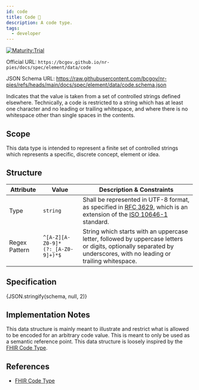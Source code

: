 ```yaml
---
id: code
title: Code 🔬
description: A code type.
tags:
  - developer
---
```




[![Maturity:Trial](https://img.shields.io/badge/Maturity-Trial-green)](/docs/spec#maturity)

Official URL: `https://bcgov.github.io/nr-pies/docs/spec/element/data/code`

JSON Schema URL: https://raw.githubusercontent.com/bcgov/nr-pies/refs/heads/main/docs/spec/element/data/code.schema.json

Indicates that the value is taken from a set of controlled strings defined elsewhere. Technically, a code is restricted
to a string which has at least one character and no leading or trailing whitespace, and where there is no whitespace
other than single spaces in the contents.

## Scope

This data type is intended to represent a finite set of controlled strings which represents a specific, discrete
concept, element or idea.

## Structure

| Attribute     | Value                             | Description & Constraints                                                                                                                                                                                      |
| ------------- | --------------------------------- | -------------------------------------------------------------------------------------------------------------------------------------------------------------------------------------------------------------- |
| Type          | `string`                          | Shall be represented in UTF-8 format, as specified in [RFC 3629](https://datatracker.ietf.org/doc/html/rfc3629), which is an extension of the [ISO 10646-1](https://www.iso.org/standard/76835.html) standard. |
| Regex Pattern | `^[A-Z][A-Z0-9]*(?:_[A-Z0-9]+)*$` | String which starts with an uppercase letter, followed by uppercase letters or digits, optionally separated by underscores, with no leading or trailing whitespace.                                            |

## Specification

<Tabs queryString="tab">
  <TabItem
    value="schema"
    label="Schema"
    default
  >
    <JSONSchemaViewer
      resolverOptions={generateResolverOptions({ remote: true })}
      schema={schema}
      viewerOptions={{ showExamples: true }}
    />
  </TabItem>
  <TabItem
    value="source"
    label="Source"
  >
    <CodeBlock
      language="json"
      showLineNumbers
    >
      {JSON.stringify(schema, null, 2)}
    </CodeBlock>
  </TabItem>
</Tabs>

## Implementation Notes

This data structure is mainly meant to illustrate and restrict what is allowed to be encoded for an arbitrary code
value. This is meant to only be used as a semantic reference point. This data structure is loosely inspired by the
[FHIR Code Type](https://www.hl7.org/fhir/datatypes.html#code).

## References

- [FHIR Code Type](https://www.hl7.org/fhir/datatypes.html#code)

